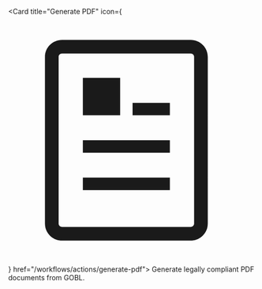   <Card title="Generate PDF" 
    icon={<svg fill="none" xmlns="http://www.w3.org/2000/svg" viewBox="0 0 20 20"><path fill-rule="evenodd" clip-rule="evenodd" d="M2.95 3.3108c0-.7621.6274-1.3608 1.3776-1.3608h10.3448c.7502 0 1.3776.5987 1.3776 1.3608v13.3784c0 .7621-.6274 1.3608-1.3776 1.3608H4.3276c-.7502 0-1.3776-.5987-1.3776-1.3608V3.3108ZM4.3276 3.05c-.164 0-.2776.1273-.2776.2608v13.3784c0 .1335.1136.2608.2776.2608h10.3448c.164 0 .2776-.1273.2776-.2608V3.3108c0-.1335-.1136-.2608-.2776-.2608H4.3276ZM10 7h3v1h-3V7Zm3 3H6v1h7v-1Zm-7 3h7v1H6v-1Zm3-8H6v3h3V5Z" fill="currentColor"/></svg>} href="/workflows/actions/generate-pdf">
    Generate legally compliant PDF documents from GOBL.
  </Card>